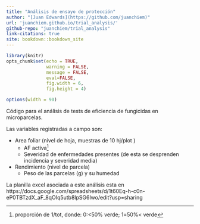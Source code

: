 ```yaml
---
title: "Análisis de ensayo de protección"
author: "[Juan Edwards](https://github.com/juanchiem)"
url: 'juanchiem.github.io/trial_analysis/'
github-repo: "juanchiem/trial_analysis"
link-citations: true
site: bookdown::bookdown_site
---
```


```r
library(knitr)
opts_chunk$set(echo = TRUE, 
               warning = FALSE, 
               message = FALSE, 
               eval=FALSE, 
               fig.width = 6,
               fig.height = 4)

options(width = 90)
```

Código para el análisis de tests de eficiencia de fungicidas en microparcelas. 

Las variables registradas a campo son: 

* Area foliar (nivel de hoja, muestras de 10 hj/plot ) 
  - AF activa^[proporción de 1/tot, donde: 0:<50% verde; 1=50%< verde]
  - Severidad de enfermedades presentes (de esta se desprenden incidencia y severidad media)
  
* Rendimiento (nivel de parcela)
  - Peso de las parcelas (g) y su humedad

:::{#box1 .green-box}
La planilla excel asociada a este análisis esta en https://docs.google.com/spreadsheets/d/1t60Eq-h-c0n-eP0TBTzdX_aF_8qOIq5utb8lpSG6lwo/edit?usp=sharing
:::
